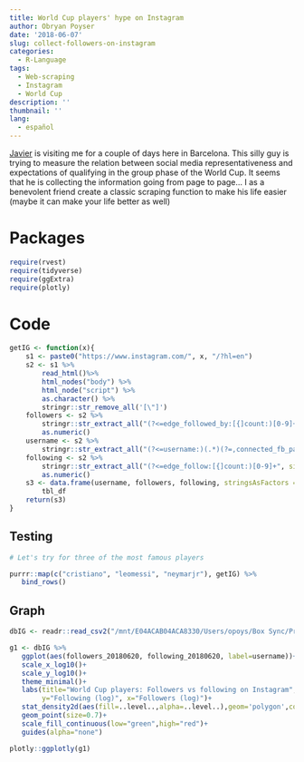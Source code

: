 ```yaml
---
title: World Cup players' hype on Instagram
author: Obryan Poyser
date: '2018-06-07'
slug: collect-followers-on-instagram
categories:
  - R-Language
tags:
  - Web-scraping
  - Instagram
  - World Cup
description: ''
thumbnail: ''
lang:
  - español
---
```


[Javier](https://www.instagram.com/javs05/) is visiting me for a couple of days here in Barcelona. This silly guy is trying to measure the relation between social media representativeness and expectations of qualifying in the group phase of the World Cup. It seems that he is collecting the information going from page to page… I as a benevolent friend create a classic scraping function to make his life easier (maybe it can make your life better as well)

# Packages
```r
require(rvest)
require(tidyverse)
require(ggExtra)
require(plotly)
```


# Code

```r
getIG <- function(x){
    s1 <- paste0("https://www.instagram.com/", x, "/?hl=en")
    s2 <- s1 %>%
        read_html()%>%
        html_nodes("body") %>%
        html_node("script") %>%
        as.character() %>%
        stringr::str_remove_all('[\"]')
    followers <- s2 %>%
        stringr::str_extract_all("(?<=edge_followed_by:[{]count:)[0-9]+", simplify = T) %>%
        as.numeric()
    username <- s2 %>%
        stringr::str_extract_all("(?<=username:)(.*)(?=,connected_fb_page)", simplify = T)
    following <- s2 %>%
        stringr::str_extract_all("(?<=edge_follow:[{]count:)[0-9]+", simplify = T) %>%
        as.numeric()
    s3 <- data.frame(username, followers, following, stringsAsFactors = F) %>%
        tbl_df
    return(s3)
}
```

## Testing

```r
# Let's try for three of the most famous players

purrr::map(c("cristiano", "leomessi", "neymarjr"), getIG) %>%
   bind_rows()
```


## Graph

```r
dbIG <- readr::read_csv2("/mnt/E04ACAB04ACA8330/Users/opoys/Box Sync/Projects/Web/partiallyrandom/db/IG.csv")

g1 <- dbIG %>%
   ggplot(aes(followers_20180620, following_20180620, label=username))+
   scale_x_log10()+
   scale_y_log10()+
   theme_minimal()+
   labs(title="World Cup players: Followers vs following on Instagram",
        y="Following (log)", x="Followers (log)")+
   stat_density2d(aes(fill=..level..,alpha=..level..),geom='polygon',colour='black')+
   geom_point(size=0.7)+
   scale_fill_continuous(low="green",high="red")+
   guides(alpha="none")

plotly::ggplotly(g1)
```
